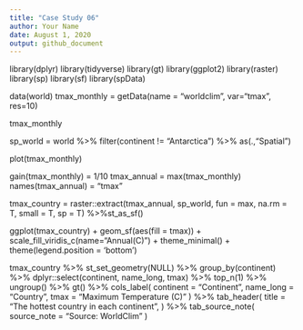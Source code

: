 ```yaml
---
title: "Case Study 06"
author: Your Name
date: August 1, 2020
output: github_document
---
```


library(dplyr)
library(tidyverse)
library(gt)
library(ggplot2)
library(raster)
library(sp)
library(sf)
library(spData)

data(world) 
tmax_monthly = getData(name = "worldclim", var="tmax", res=10)

tmax_monthly

sp_world = world %>% 
  filter(continent != "Antarctica") %>% 
  as(.,"Spatial")

plot(tmax_monthly) 

gain(tmax_monthly) = 1/10
tmax_annual = max(tmax_monthly)
names(tmax_annual) = "tmax"

tmax_country = raster::extract(tmax_annual, sp_world, fun = max, na.rm = T, small = T, sp = T) %>%st_as_sf()

ggplot(tmax_country) +
  geom_sf(aes(fill = tmax)) + 
  scale_fill_viridis_c(name="Annual\nMaximum\nTemperature (C)") + 
  theme_minimal() + 
  theme(legend.position = 'bottom')

tmax_country %>%
  st_set_geometry(NULL) %>%
  group_by(continent) %>%
  dplyr::select(continent, name_long, tmax) %>%
  top_n(1) %>%
  ungroup() %>%
  gt() %>%
  cols_label(
    continent = "Continent",
    name_long = "Country",
    tmax = "Maximum Temperature (C)"
  ) %>%
  tab_header(
    title = "The hottest country in each continent",
  ) %>%
  tab_source_note(
    source_note = "Source: WorldClim"
  )
 